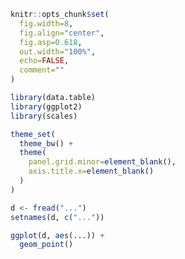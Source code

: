 
```r

knitr::opts_chunk$set(
  fig.width=8,
  fig.align="center",
  fig.asp=0.618,
  out.width="100%",
  echo=FALSE,
  comment=""
)

library(data.table)
library(ggplot2)
library(scales)

theme_set(
  theme_bw() +
  theme(
    panel.grid.minor=element_blank(),
    axis.title.x=element_blank()
  )
)

```

```r

d <- fread("...")
setnames(d, c("..."))

ggplot(d, aes(...)) +
  geom_point()

```

